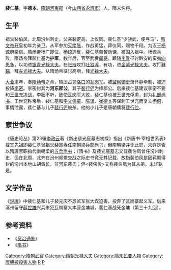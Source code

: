 '''裴仁基'''{{BD|？||619年||catIdx=P}}，字'''德本'''，[[隋朝|隋朝]][[河東郡_(中國)|河東郡]]（今[[山西省|山西省]][[永濟市|永濟市]]）人，隋末名将。

==生平==
祖父裴伯凤，北周汾州刺史。父亲裴定高，上仪同。裴仁基“少骁武，便弓马”，[[隋文帝|隋文帝]][[开皇|开皇]]初年为亲卫。从军参加[[隋灭南陈|灭南陈]]，作战勇猛，拜仪同，赐物千段。为汉王[[杨谅|杨谅]]府亲信。[[隋炀帝|隋炀帝]]杨广即位，杨谅造反，裴仁基苦苦劝谏，被囚入狱中。杨谅兵败，隋炀帝拜裴仁基为'''护军'''。数年后，官至武贲[[郎将|郎将]]，跟随[[李景_(隋朝)|李景]]征讨黔安的蛮夷[[向思多|向思多]]，以功进[[银青光禄大夫|银青光禄大夫]]。在[[张掖|张掖]]攻打[[吐谷浑|吐谷浑]]，有功，进[[金紫光禄大夫|金紫光禄大夫]]。攻打[[靺鞨|靺鞨]]，拜[[左光禄大夫|左光禄大夫]]。从隋炀帝征讨高丽，拜[[光禄大夫|光禄大夫]]。

[[大业_(年号)|大业]]末年，奉[[隋炀帝|隋炀帝]]之命，镇压占领[[洛口|洛口]]的[[瓦岗军|瓦岗军]]。被[[监察御史|监察御史]]萧怀静牵制，被迫投降[[李密_(隋)|李密]]。李密封其为'''河东郡公'''，其子[[裴行俨|裴行俨]]为绛郡公。后来裴仁基建议李密不要和[[王世充|王世充]]决战，李密不听，致使[[瓦岗军|瓦岗军]]大败，裴仁基也被王世充俘虏，封为[[礼部尚书|礼部尚书]]。王世充称帝后，裴仁基和[[宇文儒童|宇文儒童]]、[[陈谦|陈谦]]、[[崔德本|崔德本]]等谋刺王世充而复立[[杨侗|杨侗]]，事情泄露，裴仁基与儿子[[裴行俨|裴行俨]]被杀。他的小儿子是唐朝儒将[[裴行俭|裴行俭]]。

==家世争议==
《唐史论丛》第23辑[[李政云|李政云]]著《新出裴光庭墓志初探》指出《新唐书·宰相世系表》载其先祖即裴仁基曾祖父裴嵩寿任[[南朝梁|南朝梁]][[兵部尚书|兵部尚书]]，但南朝梁并无此职，未详是否以隋唐官职指代南朝梁的[[五兵尚书|五兵尚书]]；《隋书》及裴光庭墓志又载裴伯凤曾任汾州刺史，但在北周、北齐在汾州频繁交战之际史书竟无其记载，故指裴伯凤是因羁縻得封的汾州本地山胡酋长，非河东裴氏；但<裴侠传>又称裴伯凤为其从弟。未详孰是。

==文学作品==
《[[说唐|说唐]]》中裴仁基和儿子裴元庆不忍监军张大宾迫害，投奔了瓦岗寨起义军。后来涿州留守[[薛世雄|薛世雄]]兴兵来犯瓦岗寨大本营金墉城，裴仁基战死金墉（第三十九回）。

==参考资料==
*《[[资治通鉴|资治通鉴]]》
*《[[隋书|隋书]]》

{{DEFAULTSORT:P}}
[[Category:隋朝武官|Category:隋朝武官]]
[[Category:隋朝光禄大夫|Category:隋朝光禄大夫]]
[[Category:隋末民变人物|Category:隋末民变人物]]
[[Category:唐朝被殺害人物|Category:唐朝被殺害人物]]
[[Category:河东裴氏|R]]
[[Category:永济人|P]]